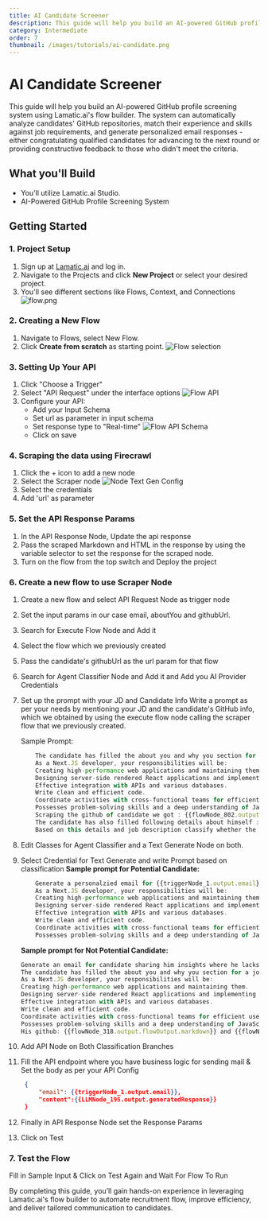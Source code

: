 ```yaml
---
title: AI Candidate Screener
description: This guide will help you build an AI-powered GitHub profile screening system using Lamatic.ai's flow builder.
category: Intermediate
order: 7
thumbnail: /images/tutorials/ai-candidate.png
---
```


# AI Candidate Screener

This guide will help you build an AI-powered GitHub profile screening system using Lamatic.ai's flow builder. The system can automatically analyze candidates' GitHub repositories, match their experience and skills against job requirements, and generate personalized email responses - either congratulating qualified candidates for advancing to the next round or providing constructive feedback to those who didn't meet the criteria.

## What you'll Build

- You'll utilize Lamatic.ai Studio.
- AI-Powered GitHub Profile Screening System

## Getting Started

### 1. Project Setup

1. Sign up at [Lamatic.ai](https://lamatic.ai/) and log in.
1. Navigate to the Projects and click **New Project** or select your desired project.
1. You'll see different sections like Flows, Context, and Connections
   ![flow.png](./img/ai-review-responder/flow.png)

### 2. Creating a New Flow

1. Navigate to Flows, select New Flow.
2. Click **Create from scratch** as starting point.
   ![Flow selection](./img/ai-review-responder/flow-start.png)

### 3. Setting Up Your API

1. Click "Choose a Trigger"
2. Select "API Request" under the interface options
   ![Flow API](./img/ai-review-responder/flow-step2.png)
3. Configure your API:
   - Add your Input Schema
   - Set url as parameter in input schema
   - Set response type to "Real-time"
     ![Flow API Schema](./img/ai-article-summarizer/api-schema.png)
   - Click on save

### 4. Scraping the data using Firecrawl

1. Click the + icon to add a new node
2. Select the Scraper node
   ![Node Text Gen Config](./img/ai-article-summarizer/scraper-node.png)
3. Select the credentials
4. Add 'url' as parameter

### 5. Set the API Response Params

1. In the API Response Node, Update the api response
1. Pass the scraped Markdown and HTML in the response by using the variable selector to set the response for the scraped node.
1. Turn on the flow from the top switch and Deploy the project

### 6. Create a new flow to use Scraper Node

1. Create a new flow and select API Request Node as trigger node
1. Set the input params in our case email, aboutYou and githubUrl.
1. Search for Execute Flow Node and Add it
1. Select the flow which we previously created
  
1. Pass the candidate's githubUrl as the url param for that flow
1. Search for Agent Classifier Node and Add it and Add you AI Provider Credentials
1. Set up the prompt with your JD and Candidate Info
   Write a prompt as per your needs by mentioning your JD and the candidate's GitHub info, which we obtained by using the execute flow node calling the scraper flow that we previously created.

   Sample Prompt:

   ```js
       The candidate has filled the about you and why you section for a job recruitment with job description as follows To recruit the best candidates for the Next.js developer’s role, it is vital to adequately list the required experience and duties. The expectations for the given position may vary, as they may be expanded depending on the role, in other words, entry-level, mid-level, or senior Next.js developer’s position. Thus, a precise enumeration of job responsibilities and qualifications will help ensure that the applicants meet the job requirements for the Next.js developer role to a greater extent.
       As a Next.JS developer, your responsibilities will be:
       Creating high-performance web applications and maintaining them.
       Designing server-side rendered React applications and implementing optimized client-side rendering.
       Effective integration with APIs and various databases.
       Write clean and efficient code.
       Coordinate activities with cross-functional teams for efficient user experiences.
       Possesses problem-solving skills and a deep understanding of JavaScript and React framework.
       Scraping the github of candidate we got : {{flowNode_802.output.flowOutput.markdown}}
       The candidate has also filled following details about himself :{{triggerNode_1.output.aboutYou}}
       Based on this details and job description classify whether the candidate is potential candidate or not at the moment
   ```



1. Edit Classes for Agent Classifier and a Text Generate Node on both.
1. Select Credential for Text Generate and write Prompt based on classification
   **Sample prompt for Potential Candidate:**

   ```js
       Generate a personalzied email for {{triggerNode_1.output.email}} telling him that he alligs with our jd and we liked his github Profile
       As a Next.JS developer, your responsibilities will be:
       Creating high-performance web applications and maintaining them.
       Designing server-side rendered React applications and implementing optimized client-side rendering.
       Effective integration with APIs and various databases.
       Write clean and efficient code.
       Coordinate activities with cross-functional teams for efficient user experiences.
       Possesses problem-solving skills and a deep understanding of JavaScript and React framework.
   ```



   **Sample prompt for Not Potential Candidate:**

   ```js
   Generate an email for candidate sharing him insights where he lacks based on our jd:
   The candidate has filled the about you and why you section for a job recruitment with job description as follows To recruit the best candidates for the Next.js developer’s role, it is vital to adequately list the required experience and duties. The expectations for the given position may vary, as they may be expanded depending on the role, in other words, entry-level, mid-level, or senior Next.js developer’s position. Thus, a precise enumeration of job responsibilities and qualifications will help ensure that the applicants meet the job requirements for the Next.js developer role to a greater extent.
   As a Next.JS developer, your responsibilities will be:
   Creating high-performance web applications and maintaining them.
   Designing server-side rendered React applications and implementing optimized client-side rendering.
   Effective integration with APIs and various databases.
   Write clean and efficient code.
   Coordinate activities with cross-functional teams for efficient user experiences.
   Possesses problem-solving skills and a deep understanding of JavaScript and React framework.
   His github: {{flowNode_318.output.flowOutput.markdown}} and {{flowNode_318.output.flowOutput.html}}
   ```

1. Add API Node on Both Classification Branches
1. Fill the API endpoint where you have business logic for sending mail & Set the body as per your API Config


   ```JSON
    {
        "email": {{triggerNode_1.output.email}},
        "content":{{LLMNode_195.output.generatedResponse}}
    }
   ```

1. Finally in API Response Node set the Response Params
1. Click on Test

### 7. Test the Flow

Fill in Sample Input & Click on Test Again and Wait For Flow To Run


By completing this guide, you’ll gain hands-on experience in leveraging Lamatic.ai's flow builder to automate recruitment flow, improve efficiency, and deliver tailored communication to candidates.

